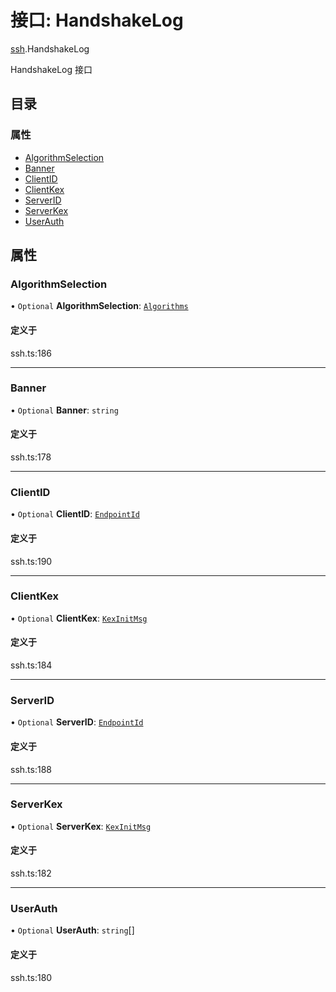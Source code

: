 # 接口: HandshakeLog

[ssh](/templates/protocols/javascript/modules/ssh).HandshakeLog

HandshakeLog 接口

## 目录

### 属性

- [AlgorithmSelection](/templates/protocols/javascript/modules/ssh.HandshakeLog#algorithmselection)
- [Banner](/templates/protocols/javascript/modules/ssh.HandshakeLog#banner)
- [ClientID](/templates/protocols/javascript/modules/ssh.HandshakeLog#clientid)
- [ClientKex](/templates/protocols/javascript/modules/ssh.HandshakeLog#clientkex)
- [ServerID](/templates/protocols/javascript/modules/ssh.HandshakeLog#serverid)
- [ServerKex](/templates/protocols/javascript/modules/ssh.HandshakeLog#serverkex)
- [UserAuth](/templates/protocols/javascript/modules/ssh.HandshakeLog#userauth)

## 属性

### AlgorithmSelection

• `Optional` **AlgorithmSelection**: [`Algorithms`](/templates/protocols/javascript/modules/ssh.Algorithms)

#### 定义于

ssh.ts:186

___

### Banner

• `Optional` **Banner**: `string`

#### 定义于

ssh.ts:178

___

### ClientID

• `Optional` **ClientID**: [`EndpointId`](/templates/protocols/javascript/modules/ssh.EndpointId)

#### 定义于

ssh.ts:190

___

### ClientKex

• `Optional` **ClientKex**: [`KexInitMsg`](/templates/protocols/javascript/modules/ssh.KexInitMsg)

#### 定义于

ssh.ts:184

___

### ServerID

• `Optional` **ServerID**: [`EndpointId`](/templates/protocols/javascript/modules/ssh.EndpointId)

#### 定义于

ssh.ts:188

___

### ServerKex

• `Optional` **ServerKex**: [`KexInitMsg`](/templates/protocols/javascript/modules/ssh.KexInitMsg)

#### 定义于

ssh.ts:182

___

### UserAuth

• `Optional` **UserAuth**: `string`[]

#### 定义于

ssh.ts:180
